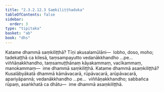 ```yaml
---
title: "2.3.2.12.3 Saṃkiliṭṭhaduka"
tableOfContents: false
sidebar:
  order: 3
type: "tipitaka"
basket: "ab"
book: "dhs"
---
```



<DynamicBreadcrumb />

<Division number="1249" book="dhs" bookNo="29" page="246">

<Paragraph number="1948" book="dhs">
Katame dhammā saṃkiliṭṭhā? Tīṇi akusalamūlāni—  lobho, doso, moho; tadekaṭṭhā ca kilesā, taṃsampayutto vedanākkhandho …pe…  viññāṇakkhandho, taṃsamuṭṭhānaṃ kāyakammaṃ, vacīkammaṃ, manokammaṃ—  ime dhammā saṃkiliṭṭhā.
</Paragraph>

</Division>
<Division number="1250" book="dhs" bookNo="29" page="246">

<Paragraph number="1949" book="dhs">
Katame dhammā asaṃkiliṭṭhā? Kusalābyākatā dhammā kāmāvacarā, rūpāvacarā, arūpāvacarā, apariyāpannā; vedanākkhandho …pe…  viññāṇakkhandho; sabbañca rūpaṃ, asaṅkhatā ca dhātu—  ime dhammā asaṃkiliṭṭhā.
</Paragraph>
</Division>